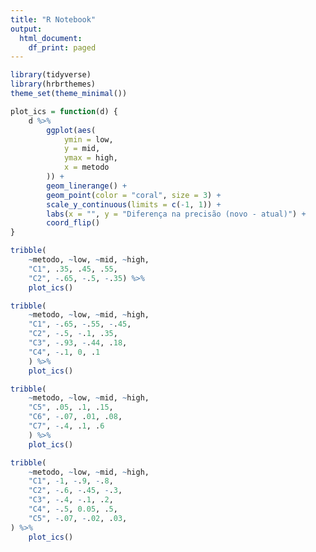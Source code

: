 ```yaml
---
title: "R Notebook"
output:
  html_document:
    df_print: paged
---
```


```r
library(tidyverse)
library(hrbrthemes)
theme_set(theme_minimal())
```

```r
plot_ics = function(d) {
    d %>%
        ggplot(aes(
            ymin = low,
            y = mid,
            ymax = high,
            x = metodo
        )) +
        geom_linerange() +
        geom_point(color = "coral", size = 3) +
        scale_y_continuous(limits = c(-1, 1)) +
        labs(x = "", y = "Diferença na precisão (novo - atual)") +
        coord_flip()
}
```

```r
tribble(
    ~metodo, ~low, ~mid, ~high, 
    "C1", .35, .45, .55, 
    "C2", -.65, -.5, -.35) %>% 
    plot_ics()
```

```r
tribble(
    ~metodo, ~low, ~mid, ~high, 
    "C1", -.65, -.55, -.45, 
    "C2", -.5, -.1, .35, 
    "C3", -.93, -.44, .18, 
    "C4", -.1, 0, .1
    ) %>% 
    plot_ics()
```

```r
tribble(
    ~metodo, ~low, ~mid, ~high, 
    "C5", .05, .1, .15, 
    "C6", -.07, .01, .08, 
    "C7", -.4, .1, .6 
    ) %>% 
    plot_ics()
```


```r
tribble(
    ~metodo, ~low, ~mid, ~high, 
    "C1", -1, -.9, -.8, 
    "C2", -.6, -.45, -.3, 
    "C3", -.4, -.1, .2, 
    "C4", -.5, 0.05, .5, 
    "C5", -.07, -.02, .03, 
) %>% 
    plot_ics()

```

